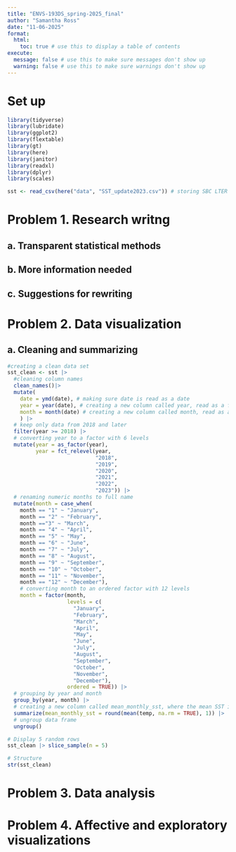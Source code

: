 ```yaml
---
title: "ENVS-193DS_spring-2025_final"
author: "Samantha Ross"
date: "11-06-2025"
format:
  html:
    toc: true # use this to display a table of contents
execute:
  message: false # use this to make sure messages don't show up
  warning: false # use this to make sure warnings don't show up
---
```


# Set up

```r

library(tidyverse)
library(lubridate)
library(ggplot2)
library(flextable)
library(gt)
library(here)
library(janitor)
library(readxl)
library(dplyr)
library(scales)

sst <- read_csv(here("data", "SST_update2023.csv")) # storing SBC LTER sea surface temp data as an object called sst

```

# Problem 1. Research writng 

## a. Transparent statistical methods

## b. More information needed

## c. Suggestions for rewriting

# Problem 2. Data visualization

## a. Cleaning and summarizing

```r
#creating a clean data set
sst_clean <- sst |>
  #cleaning column names 
  clean_names()|>
  mutate(
    date = ymd(date), # making sure date is read as a date
    year = year(date), # creating a new column called year, read as a factor
    month = month(date) # creating a new column called month, read as a factor
    ) |> 
  # keep only data from 2018 and later
  filter(year >= 2018) |> 
  # converting year to a factor with 6 levels
  mutate(year = as_factor(year), 
         year = fct_relevel(year,
                            "2018",
                            "2019",
                            "2020",
                            "2021",
                            "2022",
                            "2023")) |> 
  # renaming numeric months to full name
  mutate(month = case_when(
    month == "1" ~ "January",
    month == "2" ~ "February",
    month =="3" ~ "March",
    month == "4" ~ "April",
    month == "5" ~ "May",
    month == "6" ~ "June",
    month == "7" ~ "July",
    month == "8" ~ "August",
    month == "9" ~ "September",
    month == "10" ~ "October",
    month == "11" ~ "November",
    month == "12" ~ "December"),
    # converting month to an ordered factor with 12 levels
    month = factor(month,
                   levels = c(
                     "January",
                     "February",
                     "March",
                     "April",
                     "May",
                     "June",
                     "July",
                     "August",
                     "September",
                     "October",
                     "November",
                     "December"),
                   ordered = TRUE)) |> 
  # grouping by year and month
  group_by(year, month) |>
  # creating a new column called mean_monthly_sst, where the mean SST is calculated, and excluding missing values, rounded to one decimal place
  summarize(mean_monthly_sst = round(mean(temp, na.rm = TRUE), 1)) |> 
  # ungroup data frame
  ungroup()

# Display 5 random rows
sst_clean |> slice_sample(n = 5)

# Structure
str(sst_clean)
```

# Problem 3. Data analysis
# Problem 4. Affective and exploratory visualizations


